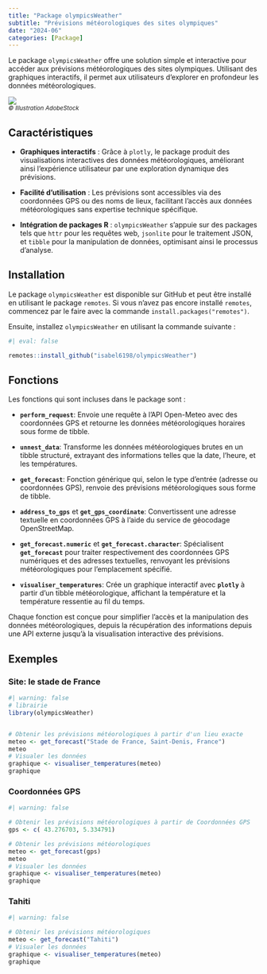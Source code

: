 ```yaml
---
title: "Package olympicsWeather"
subtitle: "Prévisions météorologiques des sites olympiques"
date: "2024-06"
categories: [Package]
---
```


Le package `olympicsWeather` offre une solution simple et interactive pour accéder aux prévisions météorologiques des sites olympiques. Utilisant des graphiques interactifs, il permet aux utilisateurs d'explorer en profondeur les données météorologiques.

![](chat-leur.png)<br> <small>*© Illustration AdobeStock* </small>

## Caractéristiques

-   **Graphiques interactifs** : Grâce à `plotly`, le package produit des visualisations interactives des données météorologiques, améliorant ainsi l'expérience utilisateur par une exploration dynamique des prévisions.

-   **Facilité d'utilisation** : Les prévisions sont accessibles via des coordonnées GPS ou des noms de lieux, facilitant l'accès aux données météorologiques sans expertise technique spécifique.

-   **Intégration de packages R** : `olympicsWeather` s'appuie sur des packages tels que `httr` pour les requêtes web, `jsonlite` pour le traitement JSON, et `tibble` pour la manipulation de données, optimisant ainsi le processus d'analyse.

## Installation

Le package `olympicsWeather` est disponible sur GitHub et peut être installé en utilisant le package `remotes`. Si vous n'avez pas encore installé `remotes`, commencez par le faire avec la commande `install.packages("remotes")`.

Ensuite, installez `olympicsWeather` en utilisant la commande suivante :

```r
#| eval: false

remotes::install_github("isabel6198/olympicsWeather")

```

## Fonctions

Les fonctions qui sont incluses dans le package sont :

-   **`perform_request`**: Envoie une requête à l'API Open-Meteo avec des coordonnées GPS et retourne les données météorologiques horaires sous forme de tibble.

-   **`unnest_data`**: Transforme les données météorologiques brutes en un tibble structuré, extrayant des informations telles que la date, l'heure, et les températures.

-   **`get_forecast`**: Fonction générique qui, selon le type d'entrée (adresse ou coordonnées GPS), renvoie des prévisions météorologiques sous forme de tibble.

-   **`address_to_gps`** et **`get_gps_coordinate`**: Convertissent une adresse textuelle en coordonnées GPS à l'aide du service de géocodage OpenStreetMap.

-   **`get_forecast.numeric`** et **`get_forecast.character`**: Spécialisent **`get_forecast`** pour traiter respectivement des coordonnées GPS numériques et des adresses textuelles, renvoyant les prévisions météorologiques pour l'emplacement spécifié.

-   **`visualiser_temperatures`**: Crée un graphique interactif avec **`plotly`** à partir d'un tibble météorologique, affichant la température et la température ressentie au fil du temps.

Chaque fonction est conçue pour simplifier l'accès et la manipulation des données météorologiques, depuis la récupération des informations depuis une API externe jusqu'à la visualisation interactive des prévisions.

## Exemples

### Site: le stade de France

```r
#| warning: false
# librairie 
library(olympicsWeather)


# Obtenir les prévisions météorologiques à partir d'un lieu exacte
meteo <- get_forecast("Stade de France, Saint-Denis, France")
meteo
# Visualer les données
graphique <- visualiser_temperatures(meteo)
graphique

```

### Coordonnées GPS

```r
#| warning: false

# Obtenir les prévisions météorologiques à partir de Coordonnées GPS 
gps <- c( 43.276703, 5.334791)

# Obtenir les prévisions météorologiques
meteo <- get_forecast(gps)
meteo
# Visualer les données
graphique <- visualiser_temperatures(meteo)
graphique

```

### Tahiti

```r
#| warning: false

# Obtenir les prévisions météorologiques 
meteo <- get_forecast("Tahiti")
# Visualer les données
graphique <- visualiser_temperatures(meteo)
graphique

```
